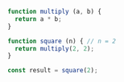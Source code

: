 ```js showLineNumbers /multiply(2, 2)/ copy
function multiply (a, b) {
  return a * b;
}

function square (n) { // n = 2
  return multiply(2, 2);
}

const result = square(2);
```
